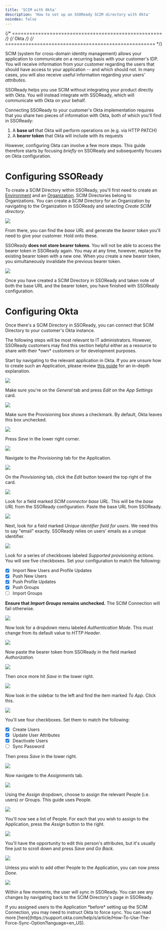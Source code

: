 ```yaml
---
title: 'SCIM with Okta'
description: 'How to set up an SSOReady SCIM directory with Okta'
noindex: false
--- 
```


{/* ==================================================== */}
{/*                       Okta                           */}
{/* ==================================================== */}

SCIM (system for cross-domain identity management) allows your application to communicate on a recurring basis with your customer's IDP. You will receive information from your customer regarding the users that should have access to your application -- and which should not. In many cases, you will also receive useful information regarding your users' *attributes*.

SSOReady helps you use SCIM without integrating your product directly with Okta. You will instead integrate with SSOReady, which will communicate with Okta on your behalf.

Connecting SSOReady to your customer's Okta implementation requires that you share two pieces of information with Okta, both of which you'll find in SSOReady:
1. A **base url** that Okta will perform operations on (e.g. via HTTP PATCH)
2. A **bearer token** that Okta will include with its requests


However, configuring Okta can involve a few more steps. This guide therefore starts by focusing *briefly* on SSOReady and subsequently focuses on Okta configuration.

# Configuring SSOReady

To create a SCIM Directory within SSOReady, you'll first need to create an [Environment](/docs/sso-ready-concepts/environments) and an [Organization](/docs/sso-ready-concepts/organizations). SCIM Directories belong to Organizations. You can create a SCIM Directory for an Organization by navigating to the Organization in SSOReady and selecting *Create SCIM directory*. 
<Frame caption="Creating a SCIM Directory in SSOReady">
  <img src="/docs/assets/idp-scim-assets/okta/ssor2.png" />
</Frame>

From there, you can find the *base URL* and generate the *bearer token* you'll need to give your customer. Hold onto these. 

SSOReady **does not store bearer tokens**. You will not be able to access the bearer token in SSOReady again. You may at any time, however, replace the existing bearer token with a new one. When you create a new bearer token, you simultaneously invalidate the previous bearer token.

<Frame caption="Capturing the base URL and bearer token from SSOReady">
  <img src="/docs/assets/idp-scim-assets/okta/ssor1.png" />
</Frame>

Once you have created a SCIM Directory in SSOReady and taken note of both the base URL and the bearer token, you have finished with SSOReady configuration.

# Configuring Okta

Once there's a SCIM Directory in SSOReady, you can connect that SCIM Directory to your customer's Okta instance.

<Info>
The following steps will be most relevant to IT administrators. However, SSOReady customers may find this section helpful either as a resource to share with their *own* customers or for development purposes.
</Info>

Start by navigating to the relevant application in Okta. If you are unsure how to create such an Application, please review [this guide](/docs/idp-configuration/guides-for-common-identity-providers/okta/sso-with-okta) for an in-depth explanation. 

<Frame caption="Visiting an Application in Okta">
  <img src="/docs/assets/idp-scim-assets/okta/0.png" />
</Frame>

Make sure you're on the *General* tab and press *Edit* on the *App Settings* card.

<Frame caption="Editing app settings">
  <img src="/docs/assets/idp-scim-assets/okta/1.png" />
</Frame>

Make sure the Provisioning box shows a checkmark. By default, Okta leaves this box unchecked.

<Frame caption="Checking the `Enable SCIM provisioning` field">
  <img src="/docs/assets/idp-scim-assets/okta/3.png" />
</Frame>

Press *Save* in the lower right corner.

<Frame caption="Pressing save">
  <img src="/docs/assets/idp-scim-assets/okta/2.png" />
</Frame>

Navigate to the *Provisioning* tab for the Application.



<Frame caption = "Navigating to the Provisioning tab">
  <img src="/docs/assets/idp-scim-assets/okta/4.png" />
</Frame>

On the *Provisioning* tab, click the *Edit* button toward the top right of the card.

<Frame caption = "Clicking the Edit button">
  <img src="/docs/assets/idp-scim-assets/okta/6.png" />
</Frame>

Look for a field marked *SCIM connector base URL*. This will be the *base URL* from the SSOReady configuration. Paste the base URL from SSOReady.

<Frame caption = "Inserting the SCIM connector base URL">
  <img src="/docs/assets/idp-scim-assets/okta/9.png" />
</Frame>

Next, look for a field marked *Unique identifier field for users*. We need this to say "email" exactly. SSOReady relies on users' emails as a unique identifier. 

<Frame caption = "Entering 'email' as the unique identifier field">
  <img src="/docs/assets/idp-scim-assets/okta/8.png" />
</Frame>

Look for a series of checkboxes labeled *Supported provisioning actions.* You will see five checkboxes. Set your configuration to match the following:

- [x]  Import New Users and Profile Updates
- [x]  Push New Users
- [x]  Push Profile Updates
- [x]  Push Groups
- [ ]  Import Groups

**Ensure that *Import Groups* remains unchecked.** The SCIM Connection will fail otherwise.

<Frame caption = "Editing the 'Supported provisioning actions'">
  <img src="/docs/assets/idp-scim-assets/okta/12.png" />
</Frame>

Now look for a dropdown menu labeled *Authentication Mode*. This must change from its default value to *HTTP Header*.

<Frame caption = "Changing the 'Authentication Mode' to 'HTTP Header'">
  <img src="/docs/assets/idp-scim-assets/okta/11.png" />
</Frame>

Now paste the bearer token from SSOReady in the field marked *Authorization*. 

<Frame caption = "Pasting the bearer token from SSOReady">
  <img src="/docs/assets/idp-scim-assets/okta/20.png" />
</Frame>

Then once more hit *Save* in the lower right. 

<Frame caption = "Saving edits to the SCIM connection">
  <img src="/docs/assets/idp-scim-assets/okta/10.png" />
</Frame>

Now look in the sidebar to the left and find the item marked *To App*. Click this. 

<Frame caption = "Navigating to the setting for provisioning to the app">
  <img src="/docs/assets/idp-scim-assets/okta/13.png" />
</Frame>

You'll see four checkboxes. Set them to match the following:
- [x] Create Users
- [x] Update User Attributes
- [x] Deactivate Users
- [ ] Sync Password

Then press *Save* in the lower right.

<Frame caption = "Saving edits to the SCIM connection">
  <img src="/docs/assets/idp-scim-assets/okta/16.png" />
</Frame>

Now navigate to the *Assignments* tab. 

<Frame caption = "Navigating to the 'Assignments' settings">
  <img src="/docs/assets/idp-scim-assets/okta/15.png" />
</Frame>

Using the *Assign* dropdown, choose to assign the relevant People (i.e. users) or Groups. This guide uses People.

<Frame caption = "Assigning People to the Application">
  <img src="/docs/assets/idp-scim-assets/okta/14.png" />
</Frame>

You'll now see a list of People. For each that you wish to assign to the Application, press the *Assign* button to the right.

<Frame caption = "Starting the assignment flow for a person">
  <img src="/docs/assets/idp-scim-assets/okta/18.png" />
</Frame>

You'll have the opportunity to edit this person's attributes, but it's usually fine just to scroll down and press *Save and Go Back*. 

<Frame caption = "Pressing 'Save and Go Back">
  <img src="/docs/assets/idp-scim-assets/okta/17.png" />
</Frame>

Unless you wish to add other People to the Application, you can now press *Done*. 

<Frame caption = "Finishing assignment to the Application">
  <img src="/docs/assets/idp-scim-assets/okta/19.png" />
</Frame>

Within a few moments, the user will sync in SSOReady. You can see any changes by navigating back to the SCIM Directory's page in SSOReady.

<Note>
If you assigned users to the Application *before* setting up the SCIM Connection, you may need to instruct Okta to force sync. You can read more [here](https://support.okta.com/help/s/article/How-To-Use-The-Force-Sync-Option?language=en_US).
</Note>

